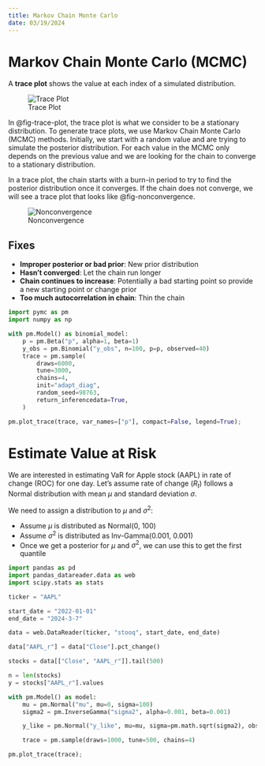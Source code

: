 ```yaml
---
title: Markov Chain Monte Carlo
date: 03/19/2024
---
```


# Markov Chain Monte Carlo (MCMC)

A **trace plot** shows the value at each index of a simulated distribution.

![Trace Plot](images/trace-plot.png){#fig-trace-plot}

In @fig-trace-plot, the trace plot is what we consider to be a stationary distribution. To generate trace plots, we use Markov Chain Monte Carlo (MCMC) methods. Initially, we start with a random value and are trying to simulate the posterior distribution. For each value in the MCMC only depends on the previous value and we are looking for the chain to converge to a stationary distribution.

In a trace plot, the chain starts with a burn-in period to try to find the posterior distribution once it converges. If the chain does not converge, we will see a trace plot that looks like @fig-nonconvergence.

![Nonconvergence](images/nonconvergence.png){#fig-nonconvergence}

## Fixes

-   **Improper posterior or bad prior**: New prior distribution
-   **Hasn't converged**: Let the chain run longer
-   **Chain continues to increase**: Potentially a bad starting point so provide a new starting point or change prior
-   **Too much autocorrelation in chain**: Thin the chain

```python
import pymc as pm
import numpy as np

with pm.Model() as binomial_model:
    p = pm.Beta("p", alpha=1, beta=1)
    y_obs = pm.Binomial("y_obs", n=100, p=p, observed=40)
    trace = pm.sample(
        draws=6000,
        tune=3000,
        chains=4,
        init="adapt_diag",
        random_seed=98763,
        return_inferencedata=True,
    )

pm.plot_trace(trace, var_names=["p"], compact=False, legend=True);
```

# Estimate Value at Risk

We are interested in estimating VaR for Apple stock (AAPL) in rate of change (ROC) for one day. Let's assume rate of change $(R_t)$ follows a Normal distribution with mean $\mu$ and standard deviation $\sigma$. 

We need to assign a distribution to $\mu$ and $\sigma^2$:

-   Assume $\mu$ is distributed as Normal(0, 100)
-   Assume $\sigma^2$ is distributed as Inv-Gamma(0.001, 0.001)
-   Once we get a posterior for $\mu$ and $\sigma^2$, we can use this to get the first quantile

```python
import pandas as pd
import pandas_datareader.data as web
import scipy.stats as stats

ticker = "AAPL"

start_date = "2022-01-01"
end_date = "2024-3-7"

data = web.DataReader(ticker, "stooq", start_date, end_date)

data["AAPL_r"] = data["Close"].pct_change()

stocks = data[["Close", "AAPL_r"]].tail(500)

n = len(stocks)
y = stocks["AAPL_r"].values

with pm.Model() as model:
    mu = pm.Normal("mu", mu=0, sigma=100)
    sigma2 = pm.InverseGamma("sigma2", alpha=0.001, beta=0.001)

    y_like = pm.Normal("y_like", mu=mu, sigma=pm.math.sqrt(sigma2), observed=y)

    trace = pm.sample(draws=1000, tune=500, chains=4)

pm.plot_trace(trace);
```
